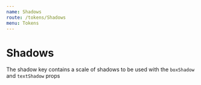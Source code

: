 ```yaml
---
name: Shadows
route: /tokens/Shadows
menu: Tokens
---
```



# Shadows

The shadow key contains a scale of shadows to be used with the `boxShadow` and `textShadow` props

<ShadowSwatches shadows={shadows} />
